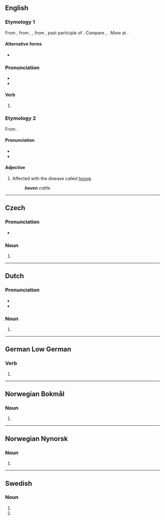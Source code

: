 {{also|Hoven}}
==English==

===Etymology 1===
From {{inh|en|enm|hoven}}, from {{inh|en|ang|hafen}}, {{m|ang|ġehafen}}, from {{inh|en|gem-pro|*habanaz}}, past participle of {{der|en|gem-pro|*habjaną|t=to lift, heave}}. Compare {{cog|nds-de|hoven|t=hoven|pos=past participle}}, {{cog|de|gehoben|t=hoven|pos=past participle}}. More at {{l|en|heave}}.

====Alternative forms====
* {{alter|en|hove|heaved}}

===Pronunciation===
* {{IPA|en|/ˈhoːvən/}}
* {{rhymes|en|oːvən}}

====Verb====
{{head|en|verb form}}

# {{inflection of|en|heave||alternative|past|part}}

===Etymology 2===
From {{af|en|hoove|-en}}.

====Pronunciation====
* {{IPA|en|/ˈhuːvən/}}
* {{rhymes|en|uːvən}}

====Adjective====
{{en-adj|-}}

# Affected with the disease called [[hoove]].
#: '''''hoven''' cattle''

----

==Czech==

=== Pronunciation ===
* {{cs-IPA}}

=== Noun ===
# {{inflection of|cs|hovno||gen|p}}

----

==Dutch==

===Pronunciation===
* {{audio|nl|Nl-hoven.ogg|Audio}}
* {{rhymes|nl|oːvən}}

===Noun===
{{head|nl|noun plural form}}

# {{nl-noun form of|pl|hof}}

----
==German Low German==

===Verb===
{{head|nds-de|verb form}}

# {{past participle of|nds-de|heven|nocat=1}}

----

==Norwegian Bokmål==

===Noun===
{{head|nb|noun form|g=m}}

# {{inflection of|nb|hov||def|s}}

----
==Norwegian Nynorsk==

===Noun===
{{head|nn|noun form|g=m}}

# {{inflection of|nn|hov||definite|s}}

----

==Swedish==

===Noun===
{{head|sv|noun form}}

# {{sv-noun-form-def|hov}}<!-- hoof -->
# {{sv-noun-form-def-pl|hov}}<!-- court -->